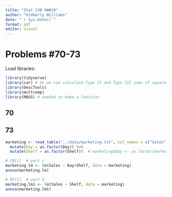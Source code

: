 ```yaml
---
title: "Stat 230 HW#10"
author: "Kimberly Williams"
date: "`r Sys.Date()`"
format: pdf
editor: visual
---
```


# Problems #70-73

Load libraries:

```r
library(tidyverse)
library(car) # So we can calculate Type II and Type III sums of squares
library(DescTools)
library(multcomp)
library(MASS) # needed to make a function
```

## 70

## 73

```r
marketing <- read_table("../data/marketing.txt", col_names = c("Sales", "Shelf", "Day")) %>%
  mutate(Day = as.factor(Day)) %>%
  mutate(Shelf = as.factor(Shelf))  # marketing$Day <- as.factor(marketing$Day)
```

```r
# CB[1]  # part c
marketing.lm <- lm(Sales ~ Day+Shelf, data = marketing)
anova(marketing.lm)

# BF[1]  # part d
marketing.lm1 <- lm(Sales ~ Shelf, data = marketing)
anova(marketing.lm1)
```
